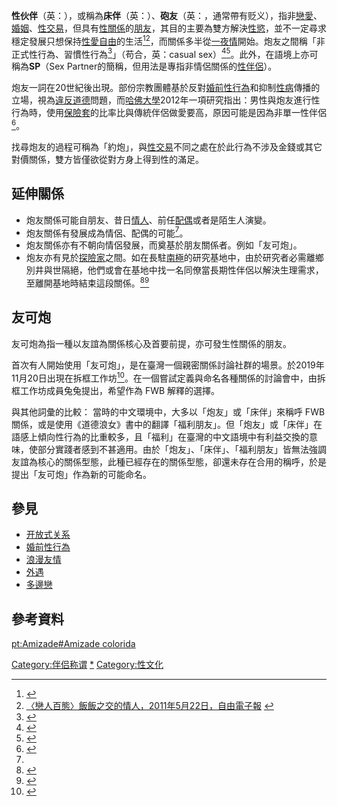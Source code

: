 {{Distinguish|性伴侶}}
{{親近關係}}
'''性伙伴'''（英：{{lang|en|Friend with benefit}}），或稱為'''床伴'''（英：{{lang|en|pillow friend}}）、'''砲友'''（英：{{lang|en|fuck buddy}}，通常帶有贬义），指非[[愛情|戀愛]]、[[婚姻|婚姻]]、[[性交易|性交易]]，但具有[[性關係|性關係]]的[[朋友|朋友]]，其目的主要為雙方解決[[性欲|性慾]]，並不一定尋求穩定發展只想保持[[性愛自由|性愛自由]]的生活<ref>{{Cite web |url=http://www.ettoday.net/news/20131027/287349.htm |title=日女選「炮友」：身體配合好最重要，一拍即合次之，ETtoday 東森新聞 |access-date=2014-08-31 |archive-url=https://web.archive.org/web/20200126162529/https://www.ettoday.net/news/20131027/287349.htm |archive-date=2020-01-26 |dead-url=yes }}</ref><ref name=libertytimes>[http://www.libertytimes.com.tw/2011/new/may/22/today-gender4.htm 〈戀人百態〉飯飯之交的情人，2011年5月22日，自由電子報] {{webarchive|url=https://web.archive.org/web/20130221030042/http://www.libertytimes.com.tw/2011/new/may/22/today-gender4.htm |date=2013年02月21日 }}</ref>，而關係多半從[[一夜情|一夜情]]開始。炮友之間稱「非正式性行為、習慣性行為<ref>{{Cite news|author=海苔熊(Hanason)|url=http://www.businessweekly.com.tw/KBlogArticle.aspx?id=4001&path=h&pnumber=2|title=洋版李宗瑞外國人異國戀|publisher=2013-07-02《商業周刊》|accessdate=2014-06-19|archive-date=2016-03-04|archive-url=https://web.archive.org/web/20160304212254/http://www.businessweekly.com.tw/KBlogArticle.aspx?id=4001&path=h&pnumber=2|dead-url=no}}</ref>」（苟合，英：casual sex）<ref>{{Cite web |url=http://www.m-w.com/dictionary/casual |title=casual – Definition from the Merriam-Webster Online Dictionary<!--Bot generated title--> |access-date=2011-11-27 |archive-date=2007-06-20 |archive-url=https://web.archive.org/web/20070620212354/http://www.m-w.com/dictionary/casual |dead-url=no }}</ref><ref>{{Cite web |url=http://dictionary.reference.com/browse/casual%20sex |title=casual sex – Definitions from Dictionary.com<!--Bot generated title--> |accessdate=2011-11-27 |archive-date=2015-09-21 |archive-url=https://web.archive.org/web/20150921224353/http://dictionary.reference.com/browse/casual%20sex |dead-url=no }}</ref>。此外，在語境上亦可稱為'''SP'''（Sex Partner的簡稱，但用法是專指非情侶關係的[[性伴侶|性伴侶]]）。

炮友一詞在20世紀後出現。部份宗教團體基於反對[[婚前性行為|婚前性行為]]和抑制[[性傳播疾病|性病]]傳播的立場，視為[[性倫理|違反道德]]問題，而[[哈佛大學|哈佛大學]]2012年一項研究指出：男性與炮友進行性行為時，使用[[保險套|保險套]]的比率比與傳統伴侶做愛要高，原因可能是因為非單一性伴侶<ref>{{Cite web |url=http://www.ettoday.net/news/20121211/138367.htm |title=【影片】哈佛大學一項最新研究指出：炮友炒飯比傳統伴侶做愛更安全 |access-date=2014-06-19 |archive-date=2021-09-05 |archive-url=https://web.archive.org/web/20210905235243/https://www.ettoday.net/news/20121211/138367.htm |dead-url=no }}</ref>。
    
找尋炮友的過程可稱為「約炮」，與[[性交易|性交易]]不同之處在於此行為不涉及金錢或其它對價關係，雙方皆僅欲從對方身上得到性的滿足。

==延伸關係<!--需要更合適的標題或是分割--> ==
* 炮友關係可能自朋友、昔日[[情人|情人]]、前任[[配偶|配偶]]或者是陌生人演變。
* 炮友關係有發展成為情侶、配偶的可能<ref name=libertytimes/>。
* 炮友關係亦有不朝向情侶發展，而奠基於朋友關係者。例如「友可炮」。
* 炮友亦有見於[[探險家|探險家]]之間。如在長駐[[南極|南極]]的研究基地中，由於研究者必需離鄉別井與世隔絕，他們或會在基地中找一名同僚當長期性伴侶以解決生理需求，至離開基地時結束這段關係。<ref>{{Cite web |url=http://tw.nextmedia.com/applenews/article/art_id/30749918/IssueID/20080714 |title=專家籲太空船闢嘿咻房，2008年7月14日，台灣蘋果日報 |access-date=2011年11月27日 |archive-url=https://web.archive.org/web/20120113041209/http://tw.nextmedia.com/applenews/article/art_id/30749918/IssueID/20080714 |archive-date=2012年1月13日 |dead-url=yes }}</ref><ref>{{Cite web |url=http://www.appledaily.com.tw/appledaily/article/international/20110912/33662232 |title=性飢渴 南極研究站淫亂，2011年9月12日，台灣蘋果日報  |access-date=2012年6月7日 |archive-date=2017年10月23日 |archive-url=https://web.archive.org/web/20171023021554/http://www.appledaily.com.tw/appledaily/article/international/20110912/33662232 |dead-url=no }}</ref>

== 友可炮 ==
友可炮為指一種以友誼為關係核心及首要前提，亦可發生性關係的朋友。

首次有人開始使用「友可炮」，是在臺灣一個親密關係討論社群的場景。於2019年11月20日出現在拆框工作坊<ref>{{Cite web |url=https://www.facebook.com/trini.poly/posts/2377479215695063 |title=稱呼關係的新名詞-「友可炮」！ |access-date=2022-04-18 |archive-date=2022-01-22 |archive-url=https://web.archive.org/web/https://www.facebook.com/trini.poly/posts/2377479215695063 |dead-url=no }}</ref>。在一個嘗試定義與命名各種關係的討論會中，由拆框工作坊成員兔兔提出，希望作為 FWB 解釋的選擇。

與其他詞彙的比較：
當時的中文環境中，大多以「炮友」或「床伴」來稱呼 FWB 關係，或是使用《道德浪女》書中的翻譯「福利朋友」。但「炮友」或「床伴」在語感上傾向性行為的比重較多，且「福利」在臺灣的中文語境中有利益交換的意味，使部分實踐者感到不甚適用。由於「炮友」、「床伴」、「福利朋友」皆無法強調友誼為核心的關係型態，此種已經存在的關係型態，卻還未存在合用的稱呼，於是提出「友可炮」作為新的可能命名。

== 參見 ==
* [[开放式关系|开放式关系]]
* [[婚前性行為|婚前性行為]]
* [[浪漫友情|浪漫友情]]
* [[外遇|外遇]]
* [[多邊戀|多邊戀]]

==參考資料==
{{Reflist|2}}

{{性|state=expanded}}
[[Category:伴侣称谓|Category:伴侣称谓]]
[[Category:性俗語|*]]
[[Category:性文化|Category:性文化]]
[[pt:Amizade#Amizade_colorida|pt:Amizade#Amizade colorida]]